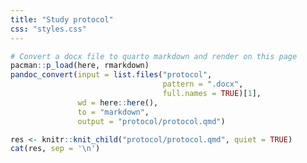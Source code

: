```yaml
---
title: "Study protocol"
css: "styles.css"
---
```


```r
# Convert a docx file to quarto markdown and render on this page
pacman::p_load(here, rmarkdown)
pandoc_convert(input = list.files("protocol", 
                                  pattern = ".docx", 
                                  full.names = TRUE)[1],
               wd = here::here(),
               to = "markdown", 
               output = "protocol/protocol.qmd")

res <- knitr::knit_child("protocol/protocol.qmd", quiet = TRUE)
cat(res, sep = '\n')
```
